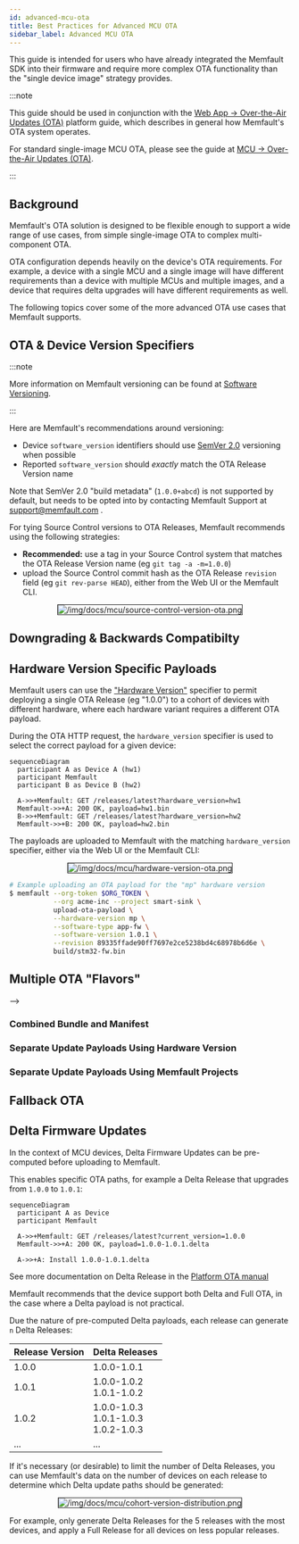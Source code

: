 ```yaml
---
id: advanced-mcu-ota
title: Best Practices for Advanced MCU OTA
sidebar_label: Advanced MCU OTA
---
```



This guide is intended for users who have already integrated the Memfault SDK
into their firmware and require more complex OTA functionality than the "single
device image" strategy provides.

:::note

This guide should be used in conjunction with the
[Web App -> Over-the-Air Updates (OTA)](docs/platform/ota/) platform guide,
which describes in general how Memfault's OTA system operates.

For standard single-image MCU OTA, please see the guide at
[MCU -> Over-the-Air Updates (OTA)](/docs/mcu/releases-integration-guide).

:::

## Background

Memfault's OTA solution is designed to be flexible enough to support a wide
range of use cases, from simple single-image OTA to complex multi-component OTA.

OTA configuration depends heavily on the device's OTA requirements. For example,
a device with a single MCU and a single image will have different requirements
than a device with multiple MCUs and multiple images, and a device that requires
delta upgrades will have different requirements as well.

The following topics cover some of the more advanced OTA use cases that Memfault
supports.

## OTA & Device Version Specifiers

:::note

More information on Memfault versioning can be found at
[Software Versioning](/docs/platform/software-version-hardware-version).

:::

Here are Memfault's recommendations around versioning:

- Device `software_version` identifiers should use
  [SemVer 2.0](https://semver.org) versioning when possible
- Reported `software_version` should _exactly_ match the OTA Release Version
  name

Note that SemVer 2.0 "build metadata" (`1.0.0+abcd`) is not supported by
default, but needs to be opted into by contacting Memfault Support at
support@memfault.com .

For tying Source Control versions to OTA Releases, Memfault recommends using the
following strategies:

- **Recommended:** use a tag in your Source Control system that matches the OTA
  Release Version name (eg `git tag -a -m=1.0.0`)
- upload the Source Control commit hash as the OTA Release `revision` field (eg
  `git rev-parse HEAD`), either from the Web UI or the Memfault CLI.

<p align="center">
  <img
    src="/img/docs/mcu/source-control-version-ota.png"
    border="1"
    alt="/img/docs/mcu/source-control-version-ota.png"
  />
</p>

## Downgrading & Backwards Compatibilty

<!--
  - migrating on-device configs/file systems
  - forwards/backwards compatibility in multi-component systems
  -->

## Hardware Version Specific Payloads

Memfault users can use the
["Hardware Version"](/docs/platform/software-version-hardware-version) specifier
to permit deploying a single OTA Release (eg "1.0.0") to a cohort of devices
with different hardware, where each hardware variant requires a different OTA
payload.

During the OTA HTTP request, the `hardware_version` specifier is used to select
the correct payload for a given device:

```mermaid
sequenceDiagram
  participant A as Device A (hw1)
  participant Memfault
  participant B as Device B (hw2)

  A->>+Memfault: GET /releases/latest?hardware_version=hw1
  Memfault->>+A: 200 OK, payload=hw1.bin
  B->>+Memfault: GET /releases/latest?hardware_version=hw2
  Memfault->>+B: 200 OK, payload=hw2.bin
```

The payloads are uploaded to Memfault with the matching `hardware_version`
specifier, either via the Web UI or the Memfault CLI:

<p align="center">
  <img
    src="/img/docs/mcu/hardware-version-ota.png"
    border="1"
    alt="/img/docs/mcu/hardware-version-ota.png"
  />
</p>

```bash
# Example uploading an OTA payload for the "mp" hardware version
$ memfault --org-token $ORG_TOKEN \
           --org acme-inc --project smart-sink \
           upload-ota-payload \
           --hardware-version mp \
           --software-type app-fw \
           --software-version 1.0.1 \
           --revision 89335ffade90ff7697e2ce5238bd4c68978b6d6e \
           build/stm32-fw.bin
```

## Multiple OTA "Flavors"

<!--
  - different OTA payloads for different device configurations, even with the same hardware
  - eg "algorithm a" vs "algorithm b"
  - can be done with cohorts to deploy targeted OTA payloads, eg "1.2.3+algo-a" vs "1.2.3+algo-b"
  - OR can be done with hardware_version, but device has to have settings to opt-in to the correct
    payload, since the device requests the ota version

>

## Multi-Component OTA

<!--
  - recommend if at all possible to do single monolithic images
  - forwards/backwards compatibility in multi-component systems
  - "combined package" version for Release Version + reported version (or attributes for subcomponent sw versions)
 -->

-->

### Combined Bundle and Manifest

<!-- http range requests, subcomponent version comparison done on-device -->

### Separate Update Payloads Using Hardware Version

<!-- this is basically a workaround -->

### Separate Update Payloads Using Memfault Projects

<!-- requires multiple project keys on the requesting client -->

## Fallback OTA

<!-- separate project for "factory fresh" image deployments? -->

## Delta Firmware Updates

In the context of MCU devices, Delta Firmware Updates can be pre-computed before
uploading to Memfault.

This enables specific OTA paths, for example a Delta Release that upgrades from
`1.0.0` to `1.0.1`:

```mermaid
sequenceDiagram
  participant A as Device
  participant Memfault

  A->>+Memfault: GET /releases/latest?current_version=1.0.0
  Memfault->>+A: 200 OK, payload=1.0.0-1.0.1.delta

  A->>+A: Install 1.0.0-1.0.1.delta
```

See more documentation on Delta Release in the
[Platform OTA manual](/docs/platform/ota/#delta-releases)

Memfault recommends that the device support both Delta and Full OTA, in the case
where a Delta payload is not practical.

Due the nature of pre-computed Delta payloads, each release can generate `n`
Delta Releases:

| Release Version | Delta Releases                              |
| --------------- | ------------------------------------------- |
| 1.0.0           | 1.0.0-1.0.1                                 |
| 1.0.1           | 1.0.0-1.0.2<br/>1.0.1-1.0.2                 |
| 1.0.2           | 1.0.0-1.0.3<br/>1.0.1-1.0.3<br/>1.0.2-1.0.3 |
| ...             | ...                                         |

If it's necessary (or desirable) to limit the number of Delta Releases, you can
use Memfault's data on the number of devices on each release to determine which
Delta update paths should be generated:

<p align="center">
  <img
    src="/img/docs/mcu/cohort-version-distribution.png"
    border="1"
    alt="/img/docs/mcu/cohort-version-distribution.png"
  />
</p>
For example, only generate Delta Releases for the 5 releases with the most devices,
and apply a Full Release for all devices on less popular releases.
